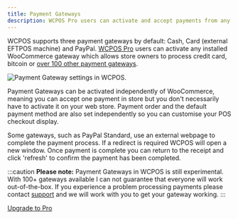 ```yaml
---
title: Payment Gateways
description: WCPOS Pro users can activate and accept payments from any installed WooCommerce gateway.
---
```


WCPOS supports three payment gateways by default: Cash, Card (external EFTPOS machine) and PayPal.
[WCPOS Pro](http://wcpos.com/pro) users can activate any installed WooCommerce gateway which allows store owners to process credit card, bitcoin or [over 100 other payment gateways](http://www.woothemes.com/product-category/woocommerce-extensions/payment-gateways/).

![Payment Gateway settings in WCPOS.](https://wcpos.com/wp-content/uploads/2014/09/payment-gateways.png "An example of Payment Gateway settings in WCPOS")

Payment Gateways can be activated independently of WooCommerce, meaning you can accept one payment in store but you don't necessarily have to activate it on your web store.
Payment order and the default payment method are also set independently so you can customise your POS checkout display.

Some gateways, such as PayPal Standard, use an external webpage to complete the payment process.
If a redirect is required WCPOS will open a new window.
Once payment is complete you can return to the receipt and click 'refresh' to confirm the payment has been completed.

:::caution
**Please note:** Payment Gateways in WCPOS is still experimental.
With 100+ gateways available I can not guarantee that everyone will work out-of-the-box.
If you experience a problem processing payments please contact [support](mailto:support@wcpos.com) and we will work with you to get your gateway working.
:::

[Upgrade to Pro](http://wcpos.com/pro)
